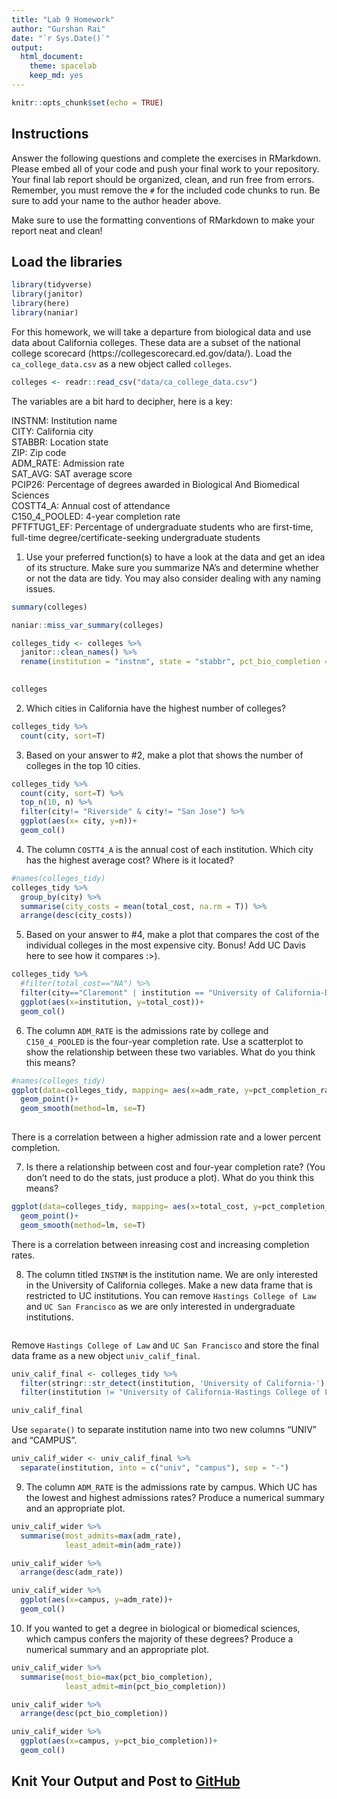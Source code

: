 ```yaml
---
title: "Lab 9 Homework"
author: "Gurshan Rai"
date: "`r Sys.Date()`"
output:
  html_document: 
    theme: spacelab
    keep_md: yes
---
```


```r
knitr::opts_chunk$set(echo = TRUE)
```

## Instructions
Answer the following questions and complete the exercises in RMarkdown. Please embed all of your code and push your final work to your repository. Your final lab report should be organized, clean, and run free from errors. Remember, you must remove the `#` for the included code chunks to run. Be sure to add your name to the author header above.  

Make sure to use the formatting conventions of RMarkdown to make your report neat and clean!  

## Load the libraries
```r
library(tidyverse)
library(janitor)
library(here)
library(naniar)
``` 

For this homework, we will take a departure from biological data and use data about California colleges. These data are a subset of the national college scorecard (https://collegescorecard.ed.gov/data/). Load the `ca_college_data.csv` as a new object called `colleges`.
```r
colleges <- readr::read_csv("data/ca_college_data.csv")
```

The variables are a bit hard to decipher, here is a key:  

INSTNM: Institution name  
CITY: California city  
STABBR: Location state  
ZIP: Zip code  
ADM_RATE: Admission rate  
SAT_AVG: SAT average score  
PCIP26: Percentage of degrees awarded in Biological And Biomedical Sciences  
COSTT4_A: Annual cost of attendance  
C150_4_POOLED: 4-year completion rate  
PFTFTUG1_EF: Percentage of undergraduate students who are first-time, full-time degree/certificate-seeking undergraduate students  

1. Use your preferred function(s) to have a look at the data and get an idea of its structure. Make sure you summarize NA's and determine whether or not the data are tidy. You may also consider dealing with any naming issues.
```r
summary(colleges)
```

```r
naniar::miss_var_summary(colleges)
```

```r
colleges_tidy <- colleges %>% 
  janitor::clean_names() %>% 
  rename(institution = "instnm", state = "stabbr", pct_bio_completion = "pcip26", total_cost = "costt4_a", pct_completion_rate = "c150_4_pooled", pct_traditional_students = "pftftug1_ef")
  

colleges
```

2. Which cities in California have the highest number of colleges?
```r
colleges_tidy %>%
  count(city, sort=T)
```

3. Based on your answer to #2, make a plot that shows the number of colleges in the top 10 cities.
```r
colleges_tidy %>%
  count(city, sort=T) %>% 
  top_n(10, n) %>% 
  filter(city!= "Riverside" & city!= "San Jose") %>% 
  ggplot(aes(x= city, y=n))+
  geom_col()
```

4. The column `COSTT4_A` is the annual cost of each institution. Which city has the highest average cost? Where is it located?
```r
#names(colleges_tidy)
colleges_tidy %>%
  group_by(city) %>% 
  summarise(city_costs = mean(total_cost, na.rm = T)) %>% 
  arrange(desc(city_costs))
```

5. Based on your answer to #4, make a plot that compares the cost of the individual colleges in the most expensive city. Bonus! Add UC Davis here to see how it compares :>).
```r
colleges_tidy %>% 
  #filter(total_cost=="NA") %>% 
  filter(city=="Claremont" | institution == "University of California-Davis") %>% 
  ggplot(aes(x=institution, y=total_cost))+
  geom_col()
```

6. The column `ADM_RATE` is the admissions rate by college and `C150_4_POOLED` is the four-year completion rate. Use a scatterplot to show the relationship between these two variables. What do you think this means?
```r
#names(colleges_tidy)
ggplot(data=colleges_tidy, mapping= aes(x=adm_rate, y=pct_completion_rate))+
  geom_point()+
  geom_smooth(method=lm, se=T)
  
```
There is a correlation between a higher admission rate and a lower percent completion.

7. Is there a relationship between cost and four-year completion rate? (You don't need to do the stats, just produce a plot). What do you think this means?
```r
ggplot(data=colleges_tidy, mapping= aes(x=total_cost, y=pct_completion_rate))+
  geom_point()+
  geom_smooth(method=lm, se=T)
```
There is a correlation between inreasing cost and increasing completion rates.

8. The column titled `INSTNM` is the institution name. We are only interested in the University of California colleges. Make a new data frame that is restricted to UC institutions. You can remove `Hastings College of Law` and `UC San Francisco` as we are only interested in undergraduate institutions.
```r

```

Remove `Hastings College of Law` and `UC San Francisco` and store the final data frame as a new object `univ_calif_final`.
```r
univ_calif_final <- colleges_tidy %>% 
  filter(stringr::str_detect(institution, 'University of California-') ) %>% 
  filter(institution != "University of California-Hastings College of Law" & institution != "University of California-San Francisco")

univ_calif_final
```

Use `separate()` to separate institution name into two new columns "UNIV" and "CAMPUS".
```r
univ_calif_wider <- univ_calif_final %>% 
  separate(institution, into = c("univ", "campus"), sep = "-")
```

9. The column `ADM_RATE` is the admissions rate by campus. Which UC has the lowest and highest admissions rates? Produce a numerical summary and an appropriate plot.
```r
univ_calif_wider %>% 
  summarise(most_admits=max(adm_rate),
            least_admit=min(adm_rate))

univ_calif_wider %>% 
  arrange(desc(adm_rate))
```

```r
univ_calif_wider %>% 
  ggplot(aes(x=campus, y=adm_rate))+
  geom_col()
```

10. If you wanted to get a degree in biological or biomedical sciences, which campus confers the majority of these degrees? Produce a numerical summary and an appropriate plot.
```r
univ_calif_wider %>% 
  summarise(most_bio=max(pct_bio_completion),
            least_admit=min(pct_bio_completion))

univ_calif_wider %>% 
  arrange(desc(pct_bio_completion))
```

```r
univ_calif_wider %>% 
  ggplot(aes(x=campus, y=pct_bio_completion))+
  geom_col()
```

## Knit Your Output and Post to [GitHub](https://github.com/FRS417-DataScienceBiologists)